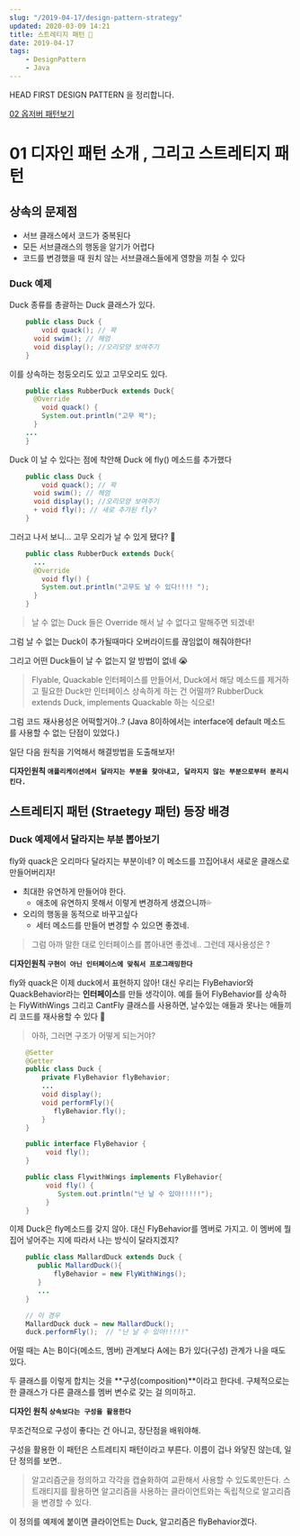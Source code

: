 ```yaml
---
slug: "/2019-04-17/design-pattern-strategy"
updated: 2020-03-09 14:21
title: 스트레티지 패턴 🌚
date: 2019-04-17
tags: 
    - DesignPattern
    - Java
---
```


HEAD FIRST DESIGN PATTERN 을 정리합니다.

[02 옵저버 패턴보기](https://junebuug.github.io/2019-06-12/design-pattern-observer)

# 01 디자인 패턴 소개 , 그리고 스트레티지 패턴

## 상속의 문제점

- 서브 클래스에서 코드가 중복된다
- 모든 서브클래스의 행동을 알기가 어렵다
- 코드를 변경했을 때 원치 않는 서브클래스들에게 영향을 끼칠 수 있다

### Duck 예제

Duck 종류를 총괄하는 Duck 클래스가 있다.
```java
    public class Duck {
    	void quack(); // 꽉
      void swim(); // 헤엄
      void display(); //오리모양 보여주기
    }
```
이를 상속하는 청둥오리도 있고 고무오리도 있다.
```java
    public class RubberDuck extends Duck{
      @Override
    	void quack() {
        System.out.println("고무 꽉");
      }
    ...
    }
```
Duck 이 날 수 있다는 점에 착안해 Duck 에 fly() 메소드를 추가했다
```java
    public class Duck {
    	void quack(); // 꽉
      void swim(); // 헤엄
      void display(); //오리모양 보여주기
      + void fly(); // 새로 추가된 fly?
    }
```
그러고 나서 보니... 고무 오리가 날 수 있게 됐다? 🤔
```java
    public class RubberDuck extends Duck{
      ...
      @Override
    	void fly() {
        System.out.println("고무도 날 수 있다!!!! ");
      }
    }
```
> 날 수 없는 Duck 들은 Override 해서 날 수 없다고 말해주면 되겠네!

그럼 날 수 없는 Duck이 추가될때마다 오버라이드를 끊임없이 해줘야한다!

그리고 어떤 Duck들이 날 수 없는지 알 방법이 없네 😭

> Flyable, Quackable 인터페이스를 만들어서, Duck에서 해당 메소드를 제거하고 필요한 Duck만 인터페이스 상속하게 하는 건 어떨까? RubberDuck extends Duck, implements Quackable 하는 식으로!

그럼 코드 재사용성은 어떡할거야..? (Java 8이하에서는 interface에 default 메소드 를 사용할 수 없는 단점이 있었다.)

일단 다음 원칙을 기억해서 해결방법을 도출해보자!

**디자인원칙 `애플리케이션에서 달라지는 부분을 찾아내고, 달라지지 않는 부분으로부터 분리시킨다.`**

## 스트레티지 패턴 (Straetegy 패턴) 등장 배경

### Duck 예제에서 달라지는 부분 뽑아보기

fly와 quack은 오리마다 달라지는 부분이네? 이 메소드를 끄집어내서 새로운 클래스로 만들어버리자!

- 최대한 유연하게 만들어야 한다.
    - 애초에 유연하지 못해서 이렇게 변경하게 생겼으니까💦
- 오리의 행동을 동적으로 바꾸고싶다
    - 세터 메소드를 만들어 변경할 수 있으면 좋겠네.

> 그럼 아까 말한 대로 인터페이스를 뽑아내면 좋겠네.. 그런데 재사용성은 ?

**디자인원칙 `구현이 아닌 인터페이스에 맞춰서 프로그래밍한다`**

fly와 quack은 이제 duck에서 표현하지 않아! 대신 우리는 FlyBehavior와 QuackBehavior라는 **인터페이스**를 만들 생각이야. 예를 들어 FlyBehavior를 상속하는 FlyWithWings 그리고 CantFly 클래스를 사용하면, 날수있는 애들과 못나는 애들끼리 코드를 재사용할 수 있다 👀

> 아하, 그러면 구조가 어떻게 되는거야?

```java
    @Setter
    @Getter
    public class Duck {
        private FlyBehavior flyBehavior;
        ...
        void display();
        void performFly(){
           flyBehavior.fly();
        }
    }
```

```java
    public interface FlyBehavior {
         void fly();
    }

```

```java
    public class FlywithWings implements FlyBehavior{
         void fly() {
            System.out.println("난 날 수 있아!!!!!");
         }
    }
```

이제 Duck은 fly메소드를 갖지 않아. 대신 FlyBehavior를 멤버로 가지고. 이 멤버에 뭘 집어 넣어주는 지에 따라서 나는 방식이 달라지겠지?

```java
    public class MallardDuck extends Duck {
       public MallardDuck(){
           flyBehavior = new FlyWithWings();
       }
       ...
    }

    // 이 경우
    MallardDuck duck = new MallardDuck();
    duck.performFly();  // "난 날 수 있아!!!!!"
```
어떨 때는 A는 B이다(메소드, 멤버) 관계보다 A에는 B가 있다(구성) 관계가 나을 때도 있다.

두 클래스를 이렇게 합치는 것을 **구성(composition)**이라고 한다네. 구체적으로는 한 클래스가 다른 클래스를 멤버 변수로 갖는 걸 의미하고.

**디자인 원칙 `상속보다는 구성을 활용한다`**

무조건적으로 구성이 좋다는 건 아니고, 장단점을 배워야해.

구성을 활용한 이 패턴은 스트레티지 패턴이라고 부른다. 이름이 겁나 와닿진 않는데, 일단 정의를 보면..

> 알고리즘군을 정의하고 각각을 캡슐화하여 교환해서 사용할 수 있도록만든다. 스트래티지를 활용하면 알고리즘을 사용하는 클라이언트와는 독립적으로 알고리즘을 변경할 수 있다.

이 정의를 예제에 붙이면 클라이언트는 Duck, 알고리즘은 flyBehavior겠다.
